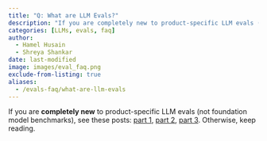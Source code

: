 ```yaml
---
title: "Q: What are LLM Evals?"
description: "If you are completely new to product-specific LLM evals (not foundation model benchmarks), see these posts: [part 1](https://hamel.dev/evals), [par..."
categories: [LLMs, evals, faq]
author: 
  - Hamel Husain
  - Shreya Shankar
date: last-modified
image: images/eval_faq.png
exclude-from-listing: true
aliases:
  - /evals-faq/what-are-llm-evals
---
```


If you are **completely new** to product-specific LLM evals (not foundation model benchmarks), see these posts: [part 1](https://hamel.dev/evals), [part 2](https://hamel.dev/llm-judge/), [part 3](https://hamel.dev/field-guide).  Otherwise, keep reading.